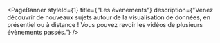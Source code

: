 
<PageBanner 
  styleId={1}
  title={"Les évènements"}
  description={"Venez découvrir de nouveaux sujets autour de la visualisation de données, en présentiel ou à distance ! Vous pouvez revoir les vidéos de plusieurs évènements passés."}
/>

<section id="one">
<div className="inner">

<Events />

</div>
</section>